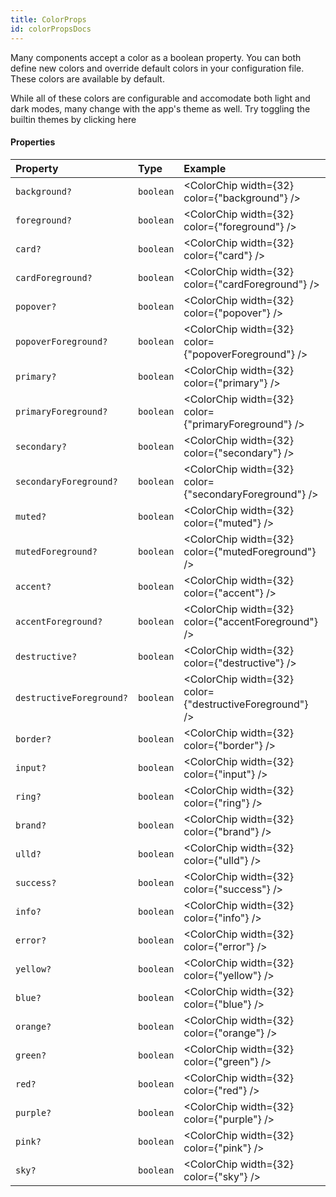 ```yaml
---
title: ColorProps
id: colorPropsDocs
---
```


Many components accept a color as a boolean property. You can both define new colors and override default colors in your configuration file. These colors are available by default.

<Hint>
  While all of these colors are configurable and accomodate both light and dark modes, many change with the app's theme as well. Try toggling the builtin themes by clicking <ThemeSwitch>here</ThemeSwitch>
</Hint>

#### Properties

| Property                 | Type      | Example |
| :----------------------- | :-------- | :------------------------------- |
| `background?`            | `boolean` | <ColorChip width={32} color={"background"} /> |
| `foreground?`            | `boolean` | <ColorChip width={32} color={"foreground"} /> |
| `card?`                  | `boolean` | <ColorChip width={32} color={"card"} /> |
| `cardForeground?`        | `boolean` | <ColorChip width={32} color={"cardForeground"} /> |
| `popover?`               | `boolean` | <ColorChip width={32} color={"popover"} /> |
| `popoverForeground?`     | `boolean` | <ColorChip width={32} color={"popoverForeground"} /> |
| `primary?`               | `boolean` | <ColorChip width={32} color={"primary"} /> |
| `primaryForeground?`     | `boolean` | <ColorChip width={32} color={"primaryForeground"} /> |
| `secondary?`             | `boolean` | <ColorChip width={32} color={"secondary"} /> |
| `secondaryForeground?`   | `boolean` | <ColorChip width={32} color={"secondaryForeground"} /> |
| `muted?`                 | `boolean` | <ColorChip width={32} color={"muted"} /> |
| `mutedForeground?`       | `boolean` | <ColorChip width={32} color={"mutedForeground"} /> |
| `accent?`                | `boolean` | <ColorChip width={32} color={"accent"} /> |
| `accentForeground?`      | `boolean` | <ColorChip width={32} color={"accentForeground"} /> |
| `destructive?`           | `boolean` | <ColorChip width={32} color={"destructive"} /> |
| `destructiveForeground?` | `boolean` | <ColorChip width={32} color={"destructiveForeground"} /> |
| `border?`                | `boolean` | <ColorChip width={32} color={"border"} /> |
| `input?`                 | `boolean` | <ColorChip width={32} color={"input"} /> |
| `ring?`                  | `boolean` | <ColorChip width={32} color={"ring"} /> |
| `brand?`                 | `boolean` | <ColorChip width={32} color={"brand"} /> |
| `ulld?`                  | `boolean` | <ColorChip width={32} color={"ulld"} /> |
| `success?`               | `boolean` | <ColorChip width={32} color={"success"} /> |
| `info?`                  | `boolean` | <ColorChip width={32} color={"info"} /> |
| `error?`                 | `boolean` | <ColorChip width={32} color={"error"} /> |
| `yellow?`                | `boolean` | <ColorChip width={32} color={"yellow"} /> |
| `blue?`                  | `boolean` | <ColorChip width={32} color={"blue"} /> |
| `orange?`                | `boolean` | <ColorChip width={32} color={"orange"} /> |
| `green?`                 | `boolean` | <ColorChip width={32} color={"green"} /> |
| `red?`                   | `boolean` | <ColorChip width={32} color={"red"} /> |
| `purple?`                | `boolean` | <ColorChip width={32} color={"purple"} /> |
| `pink?`                  | `boolean` | <ColorChip width={32} color={"pink"} /> |
| `sky?`                   | `boolean` | <ColorChip width={32} color={"sky"} /> |

